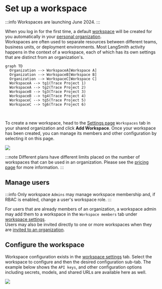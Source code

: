 # Set up a workspace

:::info
Workspaces are launching June 2024.
:::

When you log in for the first time, a default [workspace](../../concepts/admin/admin.mdx#workspaces) will be created for you automatically in your [personal organization](./set_up_organization#personal-vs-shared-organizations).  
Workspaces are often used to separate resources between different teams, business units, or deployment environments. Most LangSmith activity happens in the context of a workspace, each of which has its own settings that are distinct from an organization's.<br />

```mermaid
graph TD
  Organization --> WorkspaceA[Workspace A]
  Organization --> WorkspaceB[Workspace B]
  Organization --> WorkspaceC[Workspace C]
  WorkspaceA --> tg1(Trace Project 1)
  WorkspaceA --> tg2(Trace Project 2)
  WorkspaceB --> tg3(Trace Project 3)
  WorkspaceB --> tg4(Trace Project 4)
  WorkspaceC --> tg5(Trace Project 5)
  WorkspaceC --> tg6(Trace Project 6)
```

<br />

To create a new workspace, head to the [Settings page](https://smith.langchain.com/settings) `Workspaces` tab in your shared organization and click **Add Workspace**.
Once your workspace has been created, you can manage its members and other configuration by selecting it on this page.

![](../static/create_workspace.png)

:::note
Different plans have different limits placed on the number of workspaces that can be used in an organization.
Please see the [pricing page](../../pricing) for more information.
:::

## Manage users

:::info
Only workspace `Admins` may manage workspace membership and, if RBAC is enabled, change a user's workspace role.
:::

For users that are already members of an organization, a workspace admin may add them to a workspace in the `Workspace members` tab under [workspace settings](https://smith.langchain.com/settings/workspaces).  
Users may also be invited directly to one or more workspaces when they are [invited to an organization](./set_up_organization.mdx#manage-users).

## Configure the workspace

Workspace configuration exists in the [workspace settings](https://smith.langchain.com/settings/workspaces) tab. Select the workspace to configure and then the desired configuration sub-tab. The example below shows the `API keys`, and other configuration options including secrets, models, and shared URLs are available here as well.

![](../static/workspace_settings.png)